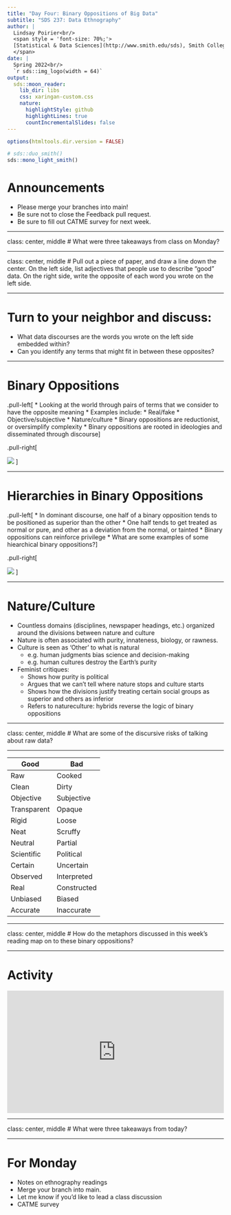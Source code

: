 ```yaml
---
title: "Day Four: Binary Oppositions of Big Data"
subtitle: "SDS 237: Data Ethnography"
author: |
  Lindsay Poirier<br/>
  <span style = 'font-size: 70%;'>
  [Statistical & Data Sciences](http://www.smith.edu/sds), Smith College<br/>
  </span>
date: |
  Spring 2022<br/>
  `r sds::img_logo(width = 64)`
output:
  sds::moon_reader:
    lib_dir: libs
    css: xaringan-custom.css
    nature:
      highlightStyle: github
      highlightLines: true
      countIncrementalSlides: false
---
```


```r
options(htmltools.dir.version = FALSE)
```

```r
# sds::duo_smith()
sds::mono_light_smith()
```

# Announcements

* Please merge your branches into main!
* Be sure not to close the Feedback pull request. 
* Be sure to fill out CATME survey for next week. 

---

class: center, middle
# What were three takeaways from class on Monday?

---

class: center, middle
# Pull out a piece of paper, and draw a line down the center. On the left side, list adjectives that people use to describe "good" data. On the right side, write the opposite of each word you wrote on the left side. 

---

# Turn to your neighbor and discuss:

* What data discourses are the words you wrote on the left side embedded within?
* Can you identify any terms that might fit in between these opposites?

---

# Binary Oppositions
.pull-left[
* Looking at the world through pairs of terms that we consider to have the opposite meaning
* Examples include:
  * Real/fake
  * Objective/subjective
  * Nature/culture
* Binary oppositions are reductionist, or oversimplify complexity
* Binary oppositions are rooted in ideologies and disseminated through discourse
]

.pull-right[

![](https://cdn.pixabay.com/photo/2012/04/23/15/52/black-38654_1280.png)
]

---

# Hierarchies in Binary Oppositions

.pull-left[
* In dominant discourse, one half of a binary opposition tends to be positioned as superior than the other
* One half tends to get treated as normal or pure, and other as a deviation from the normal, or tainted
* Binary oppositions can reinforce privilege
* What are some examples of some hiearchical binary oppositions?
]

.pull-right[

![](https://cdn.pixabay.com/photo/2012/04/23/15/52/black-38654_1280.png)
]

---

# Nature/Culture

* Countless domains (disciplines, newspaper headings, etc.) organized around the divisions between nature and culture
* Nature is often associated with purity, innateness, biology, or rawness.
* Culture is seen as 'Other' to what is natural
  * e.g. human judgments bias science and decision-making
  * e.g. human cultures destroy the Earth's purity
* Feminist critiques:
  * Shows how purity is political
  * Argues that we can’t tell where nature stops and culture starts
  * Shows how the divisions justify treating certain social groups as superior and others as inferior
  * Refers to natureculture: hybrids reverse the logic of binary oppositions
  
---

class: center, middle
# What are some of the discursive risks of talking about raw data?

---

| Good        | Bad         |
|-------------|-------------|
|     Raw     |    Cooked   |
|    Clean    |    Dirty    |
|  Objective  |  Subjective |
| Transparent |    Opaque   |
|    Rigid    |    Loose    |
|     Neat    |   Scruffy   |
|   Neutral   |   Partial   |
|  Scientific |  Political  |
|   Certain   |  Uncertain  |
|   Observed  | Interpreted |
|     Real    | Constructed |
|   Unbiased  |    Biased   |
|   Accurate  |  Inaccurate |

---

class: center, middle
# How do the metaphors discussed in this week’s reading map on to these binary oppositions?

---

# Activity

<div style="max-width:854px"><div style="position:relative;height:0;padding-bottom:56.25%"><iframe src="https://embed.ted.com/talks/lang/en/kenneth_cukier_big_data_is_better_data" width="854" height="480" style="position:absolute;left:0;top:0;width:100%;height:100%" frameborder="0" scrolling="no" allowfullscreen></iframe></div></div>

---

class: center, middle
# What were three takeaways from today?

---

# For Monday

* Notes on ethnography readings
* Merge your branch into main.
* Let me know if you'd like to lead a class discussion
* CATME survey

